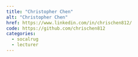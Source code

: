 ```yaml
---
title: "Christopher Chen"
alt: "Christopher Chen"
href: https://www.linkedin.com/in/chrischen812/
code: https://github.com/chrischen812
categories:
  - socalrug
  - lecturer
---
```

